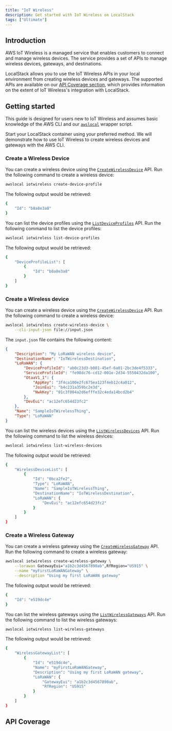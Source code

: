 ```yaml
---
title: "IoT Wireless"
description: Get started with IoT Wireless on LocalStack
tags: ["Ultimate"]
---
```



## Introduction

AWS IoT Wireless is a managed service that enables customers to connect and manage wireless devices.
The service provides a set of APIs to manage wireless devices, gateways, and destinations.

LocalStack allows you to use the IoT Wireless APIs in your local environment from creating wireless devices and gateways.
The supported APIs are available on our [API Coverage section](#api-coverage), which provides information on the extent of IoT Wireless's integration with LocalStack.

## Getting started

This guide is designed for users new to IoT Wireless and assumes basic knowledge of the AWS CLI and our [`awslocal`](https://github.com/localstack/awscli-local) wrapper script.

Start your LocalStack container using your preferred method.
We will demonstrate how to use IoT Wireless to create wireless devices and gateways with the AWS CLI.

### Create a Wireless Device

You can create a wireless device using the [`CreateWirelessDevice`](https://docs.aws.amazon.com/iot-wireless/2020-11-22/API_CreateWirelessDevice.html) API.
Run the following command to create a wireless device:

```bash
awslocal iotwireless create-device-profile
```

The following output would be retrieved:

```bash title="Output"
{
    "Id": "b8a8e3a8"
}
```

You can list the device profiles using the [`ListDeviceProfiles`](https://docs.aws.amazon.com/iot-wireless/2020-11-22/API_ListDeviceProfiles.html) API.
Run the following command to list the device profiles:

```bash
awslocal iotwireless list-device-profiles
```

The following output would be retrieved:

```bash title="Output"
{
    "DeviceProfileList": [
        {
            "Id": "b8a8e3a8"
        }
    ]
}
```

### Create a Wireless device

You can create a wireless device using the [`CreateWirelessDevice`](https://docs.aws.amazon.com/iot-wireless/2020-11-22/API_CreateWirelessDevice.html) API.
Run the following command to create a wireless device:

```bash
awslocal iotwireless create-wireless-device \
    --cli-input-json file://input.json
```

The `input.json` file contains the following content:

```json title="input.json" showshowLineNumbers
{
    "Description": "My LoRaWAN wireless device",
    "DestinationName": "IoTWirelessDestination",
    "LoRaWAN": {
        "DeviceProfileId": "ab0c23d3-b001-45ef-6a01-2bc3de4f5333",
        "ServiceProfileId": "fe98dc76-cd12-001e-2d34-5550432da100",
        "OtaaV1_1": {
            "AppKey": "3f4ca100e2fc675ea123f4eb12c4a012",
            "JoinEui": "b4c231a359bc2e3d",
            "NwkKey": "01c3f004a2d6efffe32c4eda14bcd2b4"
        },
        "DevEui": "ac12efc654d23fc2"
    },
    "Name": "SampleIoTWirelessThing",
    "Type": "LoRaWAN"
}
```

You can list the wireless devices using the [`ListWirelessDevices`](https://docs.aws.amazon.com/iot-wireless/2020-11-22/API_ListWirelessDevices.html) API.
Run the following command to list the wireless devices:

```bash
awslocal iotwireless list-wireless-devices
```

The following output would be retrieved:

```bash title="Output"
{
    "WirelessDeviceList": [
        {
            "Id": "0bca2fe2",
            "Type": "LoRaWAN",
            "Name": "SampleIoTWirelessThing",
            "DestinationName": "IoTWirelessDestination",
            "LoRaWAN": {
                "DevEui": "ac12efc654d23fc2"
            }
        }
    ]
}
```

### Create a Wireless Gateway

You can create a wireless gateway using the [`CreateWirelessGateway`](https://docs.aws.amazon.com/iot-wireless/2020-11-22/API_CreateWirelessGateway.html) API.
Run the following command to create a wireless gateway:

```bash
awslocal iotwireless create-wireless-gateway \
    --lorawan GatewayEui="a1b2c3d4567890ab",RfRegion="US915" \
    --name "myFirstLoRaWANGateway" \
    --description "Using my first LoRaWAN gateway"
```

The following output would be retrieved:

```bash title="Output"
{
    "Id": "e519dc4e"
}
```

You can list the wireless gateways using the [`ListWirelessGateways`](https://docs.aws.amazon.com/iot-wireless/2020-11-22/API_ListWirelessGateways.html) API.
Run the following command to list the wireless gateways:

```bash
awslocal iotwireless list-wireless-gateways
```

The following output would be retrieved:

```bash title="Output"
{
    "WirelessGatewayList": [
        {
            "Id": "e519dc4e",
            "Name": "myFirstLoRaWANGateway",
            "Description": "Using my first LoRaWAN gateway",
            "LoRaWAN": {
                "GatewayEui": "a1b2c3d4567890ab",
                "RfRegion": "US915"
            }
        }
    ]
}
```

## API Coverage

<FeatureCoverage service="iotwireless" client:load />
